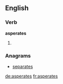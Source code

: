 ==English==

===Verb===
'''asperates'''

# {{third-person singular of|asperate}}

===Anagrams===
* [[separates#English|separates]]

[[de:asperates]]
[[fr:asperates]]